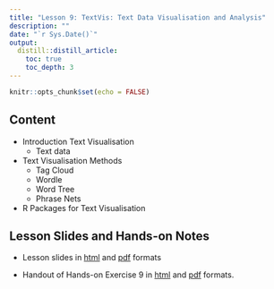 ```yaml
---
title: "Lesson 9: TextVis: Text Data Visualisation and Analysis"
description: ""
date: "`r Sys.Date()`"
output:
  distill::distill_article:
    toc: true
    toc_depth: 3
---
```


```r
knitr::opts_chunk$set(echo = FALSE)
```

## Content

+ Introduction Text Visualisation
    + Text data
+ Text Visualisation Methods
    + Tag Cloud
    + Wordle
    + Word Tree
    + Phrase Nets
+ R Packages for Text Visualisation

## Lesson Slides and Hands-on Notes 

- Lesson slides in [html](../lesson/Lesson09/Lesson09-TextVA.html) and [pdf](../lesson/Lesson09/Lesson09-TextVA.pdf) formats

- Handout of Hands-on Exercise 9 in [html](../Hands-on_Ex/Hands-on_Ex09/Hands-on_Ex09.html) and [pdf](../Hands-on_Ex/Hands-on_Ex09/Hands-on_Ex09.pdf) formats.






